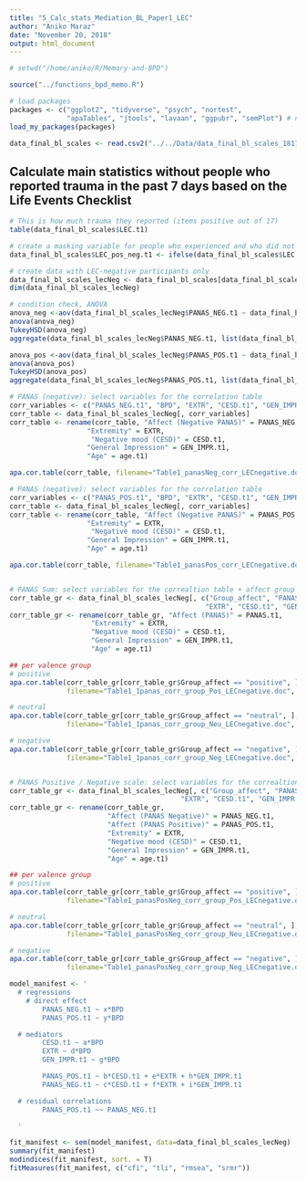 ```yaml
---
title: "5_Calc_stats_Mediation_BL_Paper1_LEC"
author: "Aniko Maraz"
date: "November 20, 2018"
output: html_document
---
```


```r
# setwd("/home/aniko/R/Memory-and-BPD")

source("../functions_bpd_memo.R")

# load packages
packages <- c("ggplot2", "tidyverse", "psych", "nortest", 
              "apaTables", "jtools", "lavaan", "ggpubr", "semPlot") # note: semPlot (and dependencies) need a lot of memory to be installed!
load_my_packages(packages)

```

```r
data_final_bl_scales <- read.csv2("../../Data/data_final_bl_scales_181120.csv")

```

## Calculate main statistics without people who reported trauma in the past 7 days based on the Life Events Checklist
```r
# This is how much trauma they reported (items positive out of 17)
table(data_final_bl_scales$LEC.t1)

# create a masking variable for people who experienced and who did not experience trauma
data_final_bl_scales$LEC_pos_neg.t1 <- ifelse(data_final_bl_scales$LEC.t1 == 0, FALSE, TRUE)

# create data with LEC-negative participants only
data_final_bl_scales_lecNeg <- data_final_bl_scales[data_final_bl_scales$LEC_pos_neg.t1 == FALSE, ]
dim(data_final_bl_scales_lecNeg)

```

```r
# condition check, ANOVA
anova_neg <-aov(data_final_bl_scales_lecNeg$PANAS_NEG.t1 ~ data_final_bl_scales_lecNeg$Group_affect)
anova(anova_neg)
TukeyHSD(anova_neg)
aggregate(data_final_bl_scales_lecNeg$PANAS_NEG.t1, list(data_final_bl_scales_lecNeg$Group_affect), FUN=mean)

anova_pos <-aov(data_final_bl_scales_lecNeg$PANAS_POS.t1 ~ data_final_bl_scales_lecNeg$Group_affect)
anova(anova_pos)
TukeyHSD(anova_pos)
aggregate(data_final_bl_scales_lecNeg$PANAS_POS.t1, list(data_final_bl_scales_lecNeg$Group_affect), FUN=mean)

```

```r
# PANAS (negative): select variables for the correlation table
corr_variables <- c("PANAS_NEG.t1", "BPD", "EXTR", "CESD.t1", "GEN_IMPR.t1", "age.t1")
corr_table <- data_final_bl_scales_lecNeg[, corr_variables] 
corr_table <- rename(corr_table, "Affect (Negative PANAS)" = PANAS_NEG.t1, 
                   "Extremity" = EXTR, 
                    "Negative mood (CESD)" = CESD.t1, 
                   "General Impression" = GEN_IMPR.t1, 
                   "Age" = age.t1)

apa.cor.table(corr_table, filename="Table1_panasNeg_corr_LECnegative.doc", landscape = F)

# PANAS (negative): select variables for the correlation table
corr_variables <- c("PANAS_POS.t1", "BPD", "EXTR", "CESD.t1", "GEN_IMPR.t1", "age.t1")
corr_table <- data_final_bl_scales_lecNeg[, corr_variables] 
corr_table <- rename(corr_table, "Affect (Negative PANAS)" = PANAS_POS.t1, 
                   "Extremity" = EXTR, 
                    "Negative mood (CESD)" = CESD.t1, 
                   "General Impression" = GEN_IMPR.t1, 
                   "Age" = age.t1)

apa.cor.table(corr_table, filename="Table1_panasPos_corr_LECnegative.doc", landscape = F)


# PANAS Sum: select variables for the correaltion table + affect group 
corr_table_gr <- data_final_bl_scales_lecNeg[, c("Group_affect", "PANAS.t1", "BPD", 
                                                "EXTR", "CESD.t1", "GEN_IMPR.t1", "age.t1")] 
corr_table_gr <- rename(corr_table_gr, "Affect (PANAS)" = PANAS.t1, 
                    "Extremity" = EXTR, 
                    "Negative mood (CESD)" = CESD.t1, 
                    "General Impression" = GEN_IMPR.t1, 
                    "Age" = age.t1)

## per valence group
# positive
apa.cor.table(corr_table_gr[corr_table_gr$Group_affect == "positive", ], 
              filename="Table1_1panas_corr_group_Pos_LECnegative.doc", landscape = F)

# neutral
apa.cor.table(corr_table_gr[corr_table_gr$Group_affect == "neutral", ], 
              filename="Table1_1panas_corr_group_Neu_LECnegative.doc", landscape = F)

# negative
apa.cor.table(corr_table_gr[corr_table_gr$Group_affect == "negative", ], 
              filename="Table1_1panas_corr_group_Neg_LECnegative.doc", landscape = F)


# PANAS Positive / Negative scale: select variables for the correaltion table + affect group 
corr_table_gr <- data_final_bl_scales_lecNeg[, c("Group_affect", "PANAS_NEG.t1", "PANAS_POS.t1", "BPD", 
                                          "EXTR", "CESD.t1", "GEN_IMPR.t1", "age.t1")] 
corr_table_gr <- rename(corr_table_gr, 
                        "Affect (PANAS Negative)" = PANAS_NEG.t1, 
                        "Affect (PANAS Positive)" = PANAS_POS.t1,
                        "Extremity" = EXTR, 
                        "Negative mood (CESD)" = CESD.t1, 
                        "General Impression" = GEN_IMPR.t1, 
                        "Age" = age.t1)

## per valence group
# positive
apa.cor.table(corr_table_gr[corr_table_gr$Group_affect == "positive", ], 
              filename="Table1_panasPosNeg_corr_group_Pos_LECnegative.doc", landscape = F)

# neutral
apa.cor.table(corr_table_gr[corr_table_gr$Group_affect == "neutral", ], 
              filename="Table1_panasPosNeg_corr_group_Neu_LECnegative.doc", landscape = F)

# negative
apa.cor.table(corr_table_gr[corr_table_gr$Group_affect == "negative", ], 
              filename="Table1_panasPosNeg_corr_group_Neg_LECnegative.doc", landscape = F)

```


```r

model_manifest <- '
  # regressions  
    # direct effect
        PANAS_NEG.t1 ~ x*BPD
        PANAS_POS.t1 ~ y*BPD

  # mediators
        CESD.t1 ~ a*BPD
        EXTR ~ d*BPD        
        GEN_IMPR.t1 ~ g*BPD

        PANAS_POS.t1 ~ b*CESD.t1 + e*EXTR + h*GEN_IMPR.t1
        PANAS_NEG.t1 ~ c*CESD.t1 + f*EXTR + i*GEN_IMPR.t1

  # residual correlations
        PANAS_POS.t1 ~~ PANAS_NEG.t1

  '

fit_manifest <- sem(model_manifest, data=data_final_bl_scales_lecNeg)
summary(fit_manifest)
modindices(fit_manifest, sort. = T)
fitMeasures(fit_manifest, c("cfi", "tli", "rmsea", "srmr"))




```



